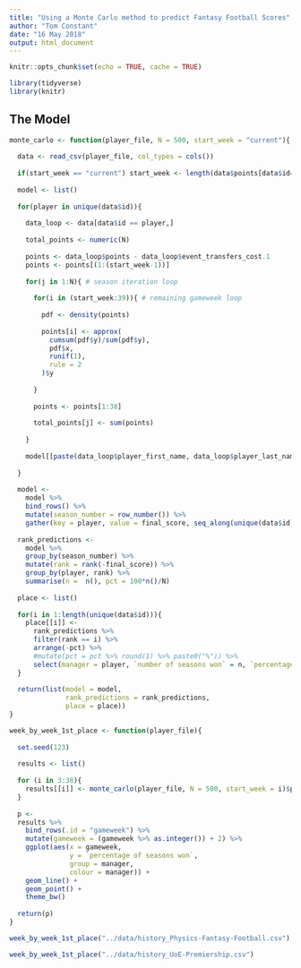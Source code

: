 ```yaml
---
title: "Using a Monte Carlo method to predict Fantasy Football Scores"
author: "Tom Constant"
date: "16 May 2018"
output: html_document
---
```


```r
knitr::opts_chunk$set(echo = TRUE, cache = TRUE)
```

```r
library(tidyverse)
library(knitr)
```

## The Model

```r

monte_carlo <- function(player_file, N = 500, start_week = "current"){
  
  data <- read_csv(player_file, col_types = cols())
  
  if(start_week == "current") start_week <- length(data$points[data$id==data$id[1]])+1
  
  model <- list()
  
  for(player in unique(data$id)){
    
    data_loop <- data[data$id == player,]
    
    total_points <- numeric(N)
    
    points <- data_loop$points - data_loop$event_transfers_cost.1
    points <- points[(1:(start_week-1))]
    
    for(j in 1:N){ # season iteration loop
      
      for(i in (start_week:39)){ # remaining gameweek loop
        
        pdf <- density(points)
        
        points[i] <- approx(
          cumsum(pdf$y)/sum(pdf$y),
          pdf$x,
          runif(1), 
          rule = 2
        )$y
        
      }
      
      points <- points[1:38]
      
      total_points[j] <- sum(points)
      
    }
    
    model[[paste(data_loop$player_first_name, data_loop$player_last_name)[1]]] <- total_points
    
  }
  
  model <-
    model %>% 
    bind_rows() %>%
    mutate(season_number = row_number()) %>%
    gather(key = player, value = final_score, seq_along(unique(data$id)))
  
  rank_predictions <- 
    model %>% 
    group_by(season_number) %>% 
    mutate(rank = rank(-final_score)) %>%
    group_by(player, rank) %>%
    summarise(n =  n(), pct = 100*n()/N)
  
  place <- list()
  
  for(i in 1:length(unique(data$id))){
    place[[i]] <- 
      rank_predictions %>%
      filter(rank == i) %>%
      arrange(-pct) %>%
      #mutate(pct = pct %>% round(1) %>% paste0("%")) %>%
      select(manager = player, `number of seasons won` = n, `percentage of seasons won` = pct)
  }
  
  return(list(model = model, 
              rank_predictions = rank_predictions, 
              place = place))
}

```


```r

week_by_week_1st_place <- function(player_file){
  
  set.seed(123)
  
  results <- list()
  
  for (i in 3:38){
    results[[i]] <- monte_carlo(player_file, N = 500, start_week = i)$place[[1]]
  }
  
  p <- 
  results %>%
    bind_rows(.id = "gameweek") %>%
    mutate(gameweek = (gameweek %>% as.integer()) + 2) %>%
    ggplot(aes(x = gameweek, 
               y = `percentage of seasons won`, 
               group = manager, 
               colour = manager)) + 
    geom_line() + 
    geom_point() +
    theme_bw()
  
  return(p)
}

```

```r

week_by_week_1st_place("../data/history_Physics-Fantasy-Football.csv")

```

```r

week_by_week_1st_place("../data/history_UoE-Premiership.csv")

```




